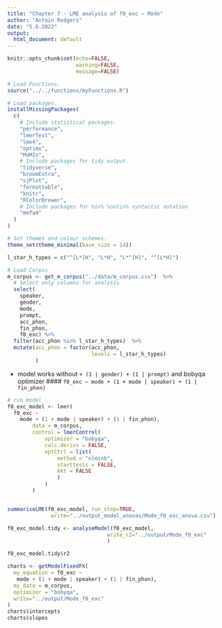 ```yaml
---
title: "Chapter 7 - LME analysis of f0_exc ~ Mode"
author: "Antoin Rodgers"
date: "5.6.2022"
output:
  html_document: default
---
```


```r
knitr::opts_chunk$set(echo=FALSE,
                      warning=FALSE,
                      message=FALSE)

# Load Functions.
source("../../functions/myFunctions.R") 

# Load packages.
installMissingPackages(
  c(
    # Include statistical packages.
    "performance",
    "lmerTest",
    "lme4",
    "optimx",
    "MuMIn",
    # Include packages for tidy output.
    "tidyverse",
    "broomExtra",
    "sjPlot",
    "formattable",
    "knitr",
    "RColorBrewer",
    # Include packages for %in% %notin% syntactic notation
    "mefa4"
  )
)

# Set themes and colour schemes.
theme_set(theme_minimal(base_size = 14))

```


```r
l_star_h_types = c("^[L*]H", "L*H", "L*^[H]", "^[L*H]")

# Load Corpus
m_corpus <- get_m_corpus("../data/m_corpus.csv")  %>%
  # Select only columns for analysis
  select(
    speaker,
    gender,
    mode,
    prompt,
    acc_phon,
    fin_phon,
    f0_exc) %>% 
  filter(acc_phon %in% l_star_h_types)  %>% 
  mutate(acc_phon = factor(acc_phon,
                           levels = l_star_h_types)
         )
```

* model works without  `+ (1 | gender) + (1 | prompt)` and bobyqa optimizer
#### `f0_exc ~ mode + (1 + mode | speaker) + (1 | fin_phon)`

```r

# run model
f0_exc_model <- lmer(
  f0_exc ~
    mode + (1 + mode | speaker) + (1 | fin_phon),
        data = m_corpus,
        control = lmerControl(
            optimizer = "bobyqa",
            calc.derivs = FALSE,
            optCtrl = list(
                method = "nlminb",
                starttests = FALSE,
                kkt = FALSE
                )
            )
        )


summariseLME(f0_exc_model, run_step=TRUE,
              write="../output_model_anovas/Mode_f0_exc_anova.csv")

```

```r

f0_exc_model.tidy <- analyseModel(f0_exc_model,
                                write_r2="../output/Mode_f0_exc"
                                )

f0_exc_model.tidy$r2

```

```r

charts <- getModelFixedFX(
  my_equation = f0_exc ~
   mode + (1 + mode | speaker) + (1 | fin_phon),
  my_data = m_corpus,
  optimizer = "bobyqa",
  write="../output/Mode_f0_exc"
)
charts$intercepts
charts$slopes


```
